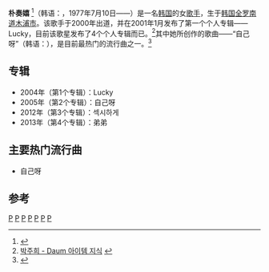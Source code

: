 '''朴奏嬉''' <ref>{{facebook|parkjuheepage|朴奏嬉}}</ref>（韩语：{{lang|ko|박주희}}，1977年7月10日——）是一名[[韩国|韩国]]的女[[歌手|歌手]]，生于[[韩国|韩国]][[全罗南道|全罗南道]][[木浦市|木浦市]]。该歌手于2000年出道，并在2001年1月发布了第一个个人专辑——Lucky，目前该歌星发布了4个个人专辑而已。<ref>[http://k.daum.net/qna/item/view.html?sobid=homo&itemid=22716 박주희 - Daum 아이템 지식] {{webarchive|url=https://web.archive.org/web/20140305150123/http://k.daum.net/qna/item/view.html?sobid=homo&itemid=22716 |date=2014-03-05 }}</ref>其中她所创作的歌曲——“自己呀”（韩语：{{lang|ko|자기야}}），是目前最热门的流行曲之一。<ref>{{Cite web |url=http://blog.naver.com/PostView.nhn?blogId=vc86umtzyj&logNo=20178518975 |title=박주희 - 자기야 [듣기/가사] : 네이버 블로그 |access-date=2014-03-01 |archive-date=2016-03-04 |archive-url=https://web.archive.org/web/20160304122233/http://blog.naver.com/PostView.nhn?blogId=vc86umtzyj&logNo=20178518975 |dead-url=no }}</ref>

== 专辑 ==
* 2004年（第1个专辑）：Lucky 
* 2005年（第2个专辑）：自己呀
* 2012年（第3个专辑）：섹시하게 
* 2013年（第4个专辑）：弟弟

== 主要热门流行曲 ==
* 自己呀

== 参考 ==
{{reflist}}

[[Category:韓國女歌手|P]]
[[Category:韓語流行音樂歌手|P]]
[[Category:韓國流行音樂歌手|P]]
[[Category:韓國節奏藍調歌手|P]]
[[Category:全羅南道出身人物|P]]
[[Category:木浦市出身人物|P]]
[[Category:朴姓|P]]